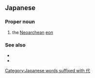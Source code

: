 ==Japanese==
{{DEFAULTSORT:しんしせいだい}}
{{ja-kanjitab|しん|し|せい|だい|yomi=o}}

===Proper noun===
{{ja-pos|しんしせいだい|proper}}

# the [[Neoarchean]] [[eon]]

===See also===
* {{ja-r|始%生%代|^し%せい%だい}}
* {{ja-r|中%始%生%代|^ちゅう%し%せい%だい}}

[[Category:Japanese words suffixed with 代]]
{{topics|ja|Geology|Time}}